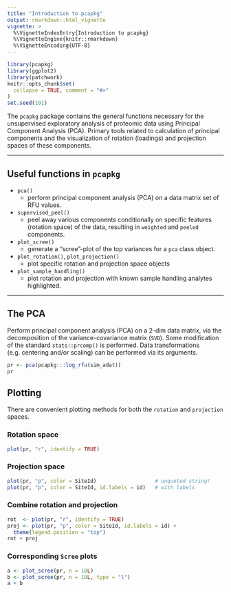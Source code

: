 ```yaml
---
title: "Introduction to pcapkg"
output: rmarkdown::html_vignette
vignette: >
  %\VignetteIndexEntry{Introduction to pcapkg}
  %\VignetteEngine{knitr::rmarkdown}
  %\VignetteEncoding{UTF-8}
---
```


```r
library(pcapkg)
library(ggplot2)
library(patchwork)
knitr::opts_chunk$set(
  collapse = TRUE, comment = "#>"
)
set.seed(101)
```



The `pcapkg` package contains the general functions 
necessary for the unsupervised exploratory analysis of proteomic data 
using Principal Component Analysis (PCA). Primary tools related to
calculation of principal components and the visualization of
rotation (loadings) and projection spaces of these components.


---------------


## Useful functions in `pcapkg`

* `pca()`
  + perform principal component analysis (PCA) on a data matrix
  set of RFU values.
* `supervised_peel()`
  + peel away various components conditionally on specific
  features (rotation space) of the data, resulting in `weighted` and `peeled`
  components.
* `plot_scree()`
  + generate a "scree"-plot of the top variances for a `pca` class object.
* `plot_rotation()`, `plot_projection()`
  + plot specific rotation and projection space objects
* `plot_sample_handling()`
  + plot rotation and projection with known sample 
  handling analytes highlighted.



-----------


## The PCA

Perform principal component analysis (PCA) on a 2-dim data matrix,
via the decomposition of the variance-covariance matrix (`SVD`).
Some modification of the standard `stats::prcomp()` is performed.
Data transformations (e.g. centering and/or scaling) can be performed
via its arguments.

```r
pr <- pca(pcapkg:::log_rfu(sim_adat))
pr
```

## Plotting

There are convenient plotting methods for both the
`rotation` and `projection` spaces.

### Rotation space

```r
plot(pr, "r", identify = TRUE)
```

### Projection space

```r
plot(pr, "p", color = SiteId)                   # unquoted string!
plot(pr, "p", color = SiteId, id.labels = id)   # with labels
```

### Combine rotation and projection

```r
rot  <- plot(pr, "r", identify = TRUE)
proj <- plot(pr, "p", color = SiteId, id.labels = id) +
  theme(legend.position = "top")
rot + proj
```

### Corresponding `Scree` plots

```r
a <- plot_scree(pr, n = 10L)
b <- plot_scree(pr, n = 10L, type = "l")
a + b
```

